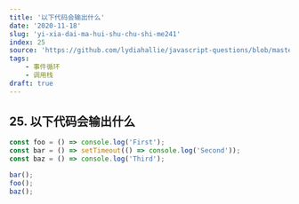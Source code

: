 ```yaml
---
title: '以下代码会输出什么'
date: '2020-11-18'
slug: 'yi-xia-dai-ma-hui-shu-chu-shi-me241'
index: 25
source: 'https://github.com/lydiahallie/javascript-questions/blob/master/zh-CN/README-zh_CN.md#30-%E8%BE%93%E5%87%BA%E6%98%AF%E4%BB%80%E4%B9%88'
tags:
    - 事件循环
    - 调用栈
draft: true
---
```


## 25. 以下代码会输出什么

```js:index.js
const foo = () => console.log('First');
const bar = () => setTimeout(() => console.log('Second'));
const baz = () => console.log('Third');

bar();
foo();
baz();
```

